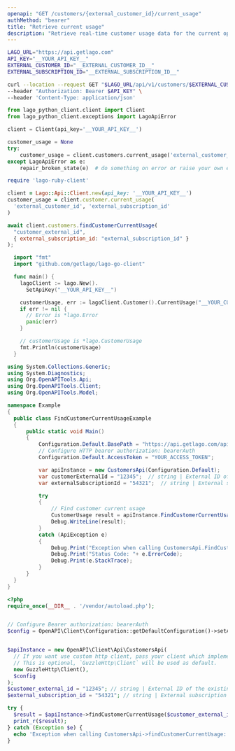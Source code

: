 ```yaml
---
openapi: "GET /customers/{external_customer_id}/current_usage"
authMethod: "bearer"
title: "Retrieve current usage"
description: "Retrieve real-time customer usage data for the current open billing period."
---
```


<RequestExample>

```bash cURL
LAGO_URL="https://api.getlago.com"
API_KEY="__YOUR_API_KEY__"
EXTERNAL_CUSTOMER_ID="__EXTERNAL_CUSTOMER_ID__"
EXTERNAL_SUBSCRIPTION_ID="__EXTERNAL_SUBSCRIPTION_ID__"

curl --location --request GET "$LAGO_URL/api/v1/customers/$EXTERNAL_CUSTOMER_ID/current_usage?external_subscription_id=$EXTERNAL_SUBSCRIPTION_ID" \
--header "Authorization: Bearer $API_KEY" \
--header 'Content-Type: application/json'
```

```python Python
from lago_python_client.client import Client
from lago_python_client.exceptions import LagoApiError

client = Client(api_key='__YOUR_API_KEY__')

customer_usage = None
try:
    customer_usage = client.customers.current_usage('external_customer_id', 'external_subscription_id')
except LagoApiError as e:
    repair_broken_state(e)  # do something on error or raise your own exception
```

```ruby Ruby
require 'lago-ruby-client'

client = Lago::Api::Client.new(api_key: '__YOUR_API_KEY__')
customer_usage = client.customer.current_usage(
  'external_customer_id', 'external_subscription_id'
)
```

```js Javascript
await client.customers.findCustomerCurrentUsage(
  "customer_external_id",
  { external_subscription_id: "external_subscription_id" }
);
```

```go Go
  import "fmt"
  import "github.com/getlago/lago-go-client"

  func main() {
    lagoClient := lago.New().
      SetApiKey("__YOUR_API_KEY__")

    customerUsage, err := lagoClient.Customer().CurrentUsage("__YOUR_CUSTOMER_ID__")
    if err != nil {
      // Error is *lago.Error
      panic(err)
    }

    // customerUsage is *lago.CustomerUsage
    fmt.Println(customerUsage)
  }
```

```csharp C#
using System.Collections.Generic;
using System.Diagnostics;
using Org.OpenAPITools.Api;
using Org.OpenAPITools.Client;
using Org.OpenAPITools.Model;

namespace Example
{
  public class FindCustomerCurrentUsageExample
  {
      public static void Main()
      {
          Configuration.Default.BasePath = "https://api.getlago.com/api/v1";
          // Configure HTTP bearer authorization: bearerAuth
          Configuration.Default.AccessToken = "YOUR_ACCESS_TOKEN";

          var apiInstance = new CustomersApi(Configuration.Default);
          var customerExternalId = "12345";  // string | External ID of the existing customer
          var externalSubscriptionId = "54321";  // string | External subscription ID

          try
          {
              // Find customer current usage
              CustomerUsage result = apiInstance.FindCustomerCurrentUsage(customerExternalId, externalSubscriptionId);
              Debug.WriteLine(result);
          }
          catch (ApiException e)
          {
              Debug.Print("Exception when calling CustomersApi.FindCustomerCurrentUsage: " + e.Message );
              Debug.Print("Status Code: "+ e.ErrorCode);
              Debug.Print(e.StackTrace);
          }
      }
  }
}
```

```php PHP
<?php
require_once(__DIR__ . '/vendor/autoload.php');


// Configure Bearer authorization: bearerAuth
$config = OpenAPI\Client\Configuration::getDefaultConfiguration()->setAccessToken('YOUR_ACCESS_TOKEN');


$apiInstance = new OpenAPI\Client\Api\CustomersApi(
  // If you want use custom http client, pass your client which implements `GuzzleHttp\ClientInterface`.
  // This is optional, `GuzzleHttp\Client` will be used as default.
  new GuzzleHttp\Client(),
  $config
);
$customer_external_id = "12345"; // string | External ID of the existing customer
$external_subscription_id = "54321"; // string | External subscription ID

try {
  $result = $apiInstance->findCustomerCurrentUsage($customer_external_id, $external_subscription_id);
  print_r($result);
} catch (Exception $e) {
  echo 'Exception when calling CustomersApi->findCustomerCurrentUsage: ', $e->getMessage(), PHP_EOL;
}
```

</RequestExample>